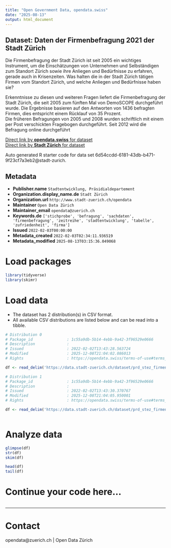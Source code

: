 ```yaml
---
title: "Open Government Data, opendata.swiss"
date: "2025-08-13"
output: html_document
---
```


## Dataset: Daten der Firmenbefragung 2021 der Stadt Zürich

Die Firmenbefragung der Stadt Zürich ist seit 2005 ein wichtiges Instrument, um die Einschätzungen von Unternehmen und Selbständigen zum Standort Zürich sowie ihre Anliegen und Bedürfnisse zu erfahren, gerade auch in Krisenzeiten. Was halten die in der Stadt Zürich tätigen Firmen vom Standort Zürich, und welche Anliegen und Bedürfnisse haben sie?

Erkenntnisse zu diesen und weiteren Fragen liefert die Firmenbefragung der Stadt Zürich, die seit 2005 zum fünften Mal von DemoSCOPE durchgeführt wurde. Die Ergebnisse basieren auf den Antworten von 1436 befragten Firmen, dies entspricht einem Rücklauf von 35 Prozent.  
Die früheren Befragungen von 2005 und 2008 wurden schriftlich mit einem per Post verschickten Fragebogen durchgeführt. Seit 2012 wird die Befragung online durchgeführt


[Direct link by **opendata.swiss** for dataset](https://opendata.swiss/de/dataset/daten-der-firmenbefragung-2021-der-stadt-zurich)<br>
[Direct link by **Stadt Zürich** for dataset](https://data.stadt-zuerich.ch/dataset/prd_stez_firmenbefragung_2021)

Auto generated R starter code for data set 6d54ccdd-6181-43db-b471-9f23cf7a3eb2@stadt-zurich.

## Metadata

- **Publisher.name** `Stadtentwicklung, Präsidialdepartement`
- **Organization.display_name.de** `Stadt Zürich`
- **Organization.url** `http://www.stadt-zuerich.ch/opendata`
- **Maintainer** `Open Data Zürich`
- **Maintainer_email** `opendata@zuerich.ch`
- **Keywords.de** `['stichprobe', 'befragung', 'sachdaten', 'firmenbefragung', 'zeitreihe', 'stadtentwicklung', 'tabelle', 'zufriedenheit', 'firma']`
- **Issued** `2022-02-03T00:00:00`
- **Metadata_created** `2022-02-03T02:34:11.936519`
- **Metadata_modified** `2025-08-13T03:15:36.049068`


# Load packages

```r

library(tidyverse)
library(skimr)

```

# Load data

-   The dataset has 2 distribution(s) in CSV format.
-   All available CSV distributions are listed below and can be read into a tibble.

```r

# Distribution 0
# Package_id               : 1c55a9db-5b14-4ebb-9a42-3f96529e0666
# Description              : 
# Issued                   : 2022-02-02T13:43:28.563724
# Modified                 : 2025-12-08T21:04:02.086013
# Rights                   : https://opendata.swiss/terms-of-use#terms_open

df <- read_delim('https://data.stadt-zuerich.ch/dataset/prd_stez_firmenbefragung_2021/download/codeliste_2021.csv')

# Distribution 1
# Package_id               : 1c55a9db-5b14-4ebb-9a42-3f96529e0666
# Description              : 
# Issued                   : 2022-02-02T13:43:30.370767
# Modified                 : 2025-12-08T21:04:05.950001
# Rights                   : https://opendata.swiss/terms-of-use#terms_open

df <- read_delim('https://data.stadt-zuerich.ch/dataset/prd_stez_firmenbefragung_2021/download/Firmenbefragung_2021.csv')



```

# Analyze data

```r

glimpse(df)
str(df)
skim(df)

head(df)
tail(df)

```

# Continue your code here...

```r

```

------------------------------------------------------------------------

# Contact

opendata@zuerich.ch | Open Data Zürich

